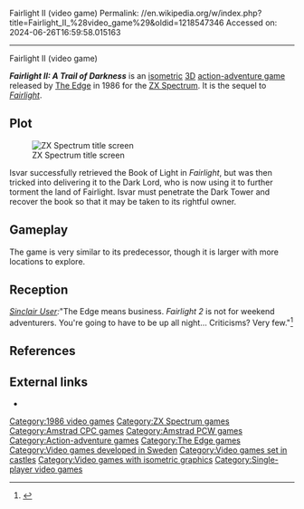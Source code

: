 Fairlight II (video game)
Permalink: //en.wikipedia.org/w/index.php?title=Fairlight_II_%28video_game%29&oldid=1218547346
Accessed on: 2024-06-26T16:59:58.015163



------
Fairlight II (video game)
{{Infobox video game
|title = Fairlight II
|image = Fairlight II Coverart.png
|caption = 
|developer = 
|designer = [[Bo Jangeborg]]<br>Niclas Osterlin
|publisher = [[Edge Games|The Edge]]
|engine = Grax
|released = 1986
|genre = [[Action-adventure]]
|modes = [[Single-player]]
|platforms = [[Amstrad CPC]], [[Amstrad PCW]], [[ZX Spectrum]]
}}

'''''Fairlight II: A Trail of Darkness''''' is an [[Isometric projection|isometric]] [[3D computer graphics|3D]] [[action-adventure game]] released by [[Edge Games|The Edge]] in 1986 for the [[ZX Spectrum]]. It is the sequel to ''[[Fairlight (video game)|Fairlight]]''.

==Plot==
[[Image:ZXSpectrum Fairlight2.png|thumb|left|ZX Spectrum title screen]]

Isvar successfully retrieved the Book of Light in ''Fairlight'', but was then tricked into delivering it to the Dark Lord, who is now using it to further torment the land of Fairlight. Isvar must penetrate the Dark Tower and recover the book so that it may be taken to its rightful owner.

==Gameplay==
The game is very similar to its predecessor, though it is larger with more locations to explore.

==Reception==
''[[Sinclair User]]: ''"The Edge means business. ''Fairlight 2'' is not for weekend adventurers. You're going to have to be up all night... Criticisms? Very few."<ref name="Sinclair User Review">{{Citation|title=Fairlight II Review|newspaper=[[Sinclair User]]|date=December 1986}}</ref>

==References==
{{reflist}}

==External links==
*{{WoS game|id=0001715|name=Fairlight II}}

{{DEFAULTSORT:Fairlight 2 (video game)}}
[[Category:1986 video games]]
[[Category:ZX Spectrum games]]
[[Category:Amstrad CPC games]]
[[Category:Amstrad PCW games]]
[[Category:Action-adventure games]]
[[Category:The Edge games]]
[[Category:Video games developed in Sweden]]
[[Category:Video games set in castles]]
[[Category:Video games with isometric graphics]]
[[Category:Single-player video games]]